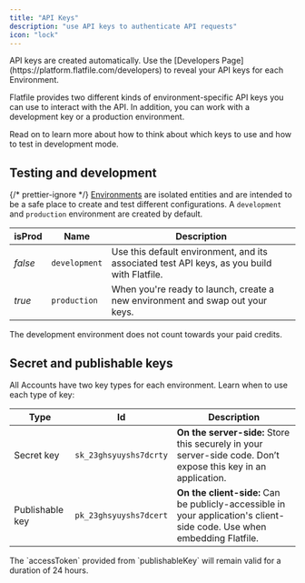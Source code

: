 ```yaml
---
title: "API Keys"
description: "use API keys to authenticate API requests"
icon: "lock"
---
```


<Snippet file="shared/dxpbanner.mdx" />

<Info>
  API keys are created automatically. Use the [Developers
  Page](https://platform.flatfile.com/developers) to reveal your API keys for
  each Environment.
</Info>

Flatfile provides two different kinds of environment-specific API keys you can
use to interact with the API. In addition, you can work with a development key
or a production environment.

Read on to learn more about how to think about which keys to use and how to test
in development mode.

## Testing and development

{/* prettier-ignore */}
<Tooltip tip="Learn more about Environments">[Environments](/learning-center/architecture/environments)</Tooltip> are isolated entities and are intended to be a safe place to create and
test different configurations. A `development` and `production` environment are created
by default.

| isProd  | Name          | Description                                                                                 |
| ------- | ------------- | ------------------------------------------------------------------------------------------- |
| _false_ | `development` | Use this default environment, and its associated test API keys, as you build with Flatfile. |
| _true_  | `production`  | When you're ready to launch, create a new environment and swap out your keys.               |

<Note>
  The development environment does not count towards your paid credits.
</Note>

## Secret and publishable keys

All Accounts have two key types for each environment. Learn when to use each
type of key:

| Type            | Id                     | Description                                                                                                             |
| --------------- | ---------------------- | ----------------------------------------------------------------------------------------------------------------------- |
| Secret key      | `sk_23ghsyuyshs7dcrty` | **On the server-side:** Store this securely in your server-side code. Don’t expose this key in an application.          |
| Publishable key | `pk_23ghsyuyshs7dcert` | **On the client-side:** Can be publicly-accessible in your application's client-side code. Use when embedding Flatfile. |

<Note>
  The `accessToken` provided from `publishableKey` will remain valid for a
  duration of 24 hours.
</Note>
